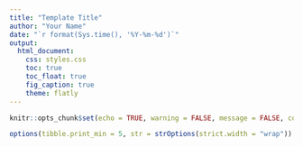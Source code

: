 ```yaml
---
title: "Template Title"
author: "Your Name"
date: "`r format(Sys.time(), '%Y-%m-%d')`"
output:
  html_document:
    css: styles.css
    toc: true
    toc_float: true
    fig_caption: true
    theme: flatly
---
```


```r
knitr::opts_chunk$set(echo = TRUE, warning = FALSE, message = FALSE, comment = NA)

options(tibble.print_min = 5, str = strOptions(strict.width = "wrap"))
```

